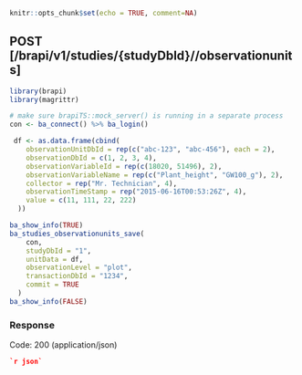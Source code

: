 ```r
knitr::opts_chunk$set(echo = TRUE, comment=NA)
```
## POST [/brapi/v1/studies/{studyDbId}//observationunits]

```r
library(brapi)
library(magrittr)

# make sure brapiTS::mock_server() is running in a separate process
con <- ba_connect() %>% ba_login()

 df <- as.data.frame(cbind(
    observationUnitDbId = rep(c("abc-123", "abc-456"), each = 2),
    observationDbId = c(1, 2, 3, 4),
    observationVariableId = rep(c(18020, 51496), 2),
    observationVariableName = rep(c("Plant_height", "GW100_g"), 2),
    collector = rep("Mr. Technician", 4),
    observationTimeStamp = rep("2015-06-16T00:53:26Z", 4),
    value = c(11, 111, 22, 222)
  ))

ba_show_info(TRUE)
ba_studies_observationunits_save(
    con,
    studyDbId = "1",
    unitData = df,
    observationLevel = "plot",
    transactionDbId = "1234",
    commit = TRUE
  )
ba_show_info(FALSE)
```

### Response

Code: 200 (application/json)

```json
`r json`
```


